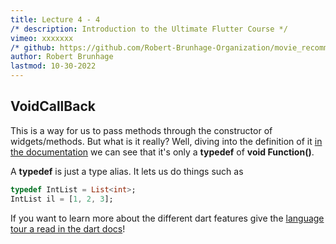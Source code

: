 ```yaml
---
title: Lecture 4 - 4
/* description: Introduction to the Ultimate Flutter Course */
vimeo: xxxxxxx 
/* github: https://github.com/Robert-Brunhage-Organization/movie_recommendation_app_course/commit/454914801e9b6758249a6e36e8a6bf8f52d93a16 */
author: Robert Brunhage
lastmod: 10-30-2022
---
```


## VoidCallBack

This is a way for us to pass methods through the constructor of widgets/methods. But what is it really? Well, diving into the definition of it [in the documentation](https://api.flutter.dev/flutter/dart-ui/VoidCallback.html) we can see that it's only a **typedef** of **void Function()**.

A **typedef** is just a type alias. It lets us do things such as

```dart
typedef IntList = List<int>;
IntList il = [1, 2, 3];
```


If you want to learn more about the different dart features give the [language tour a read in the dart docs](https://dart.dev/guides/language/language-tour)!
